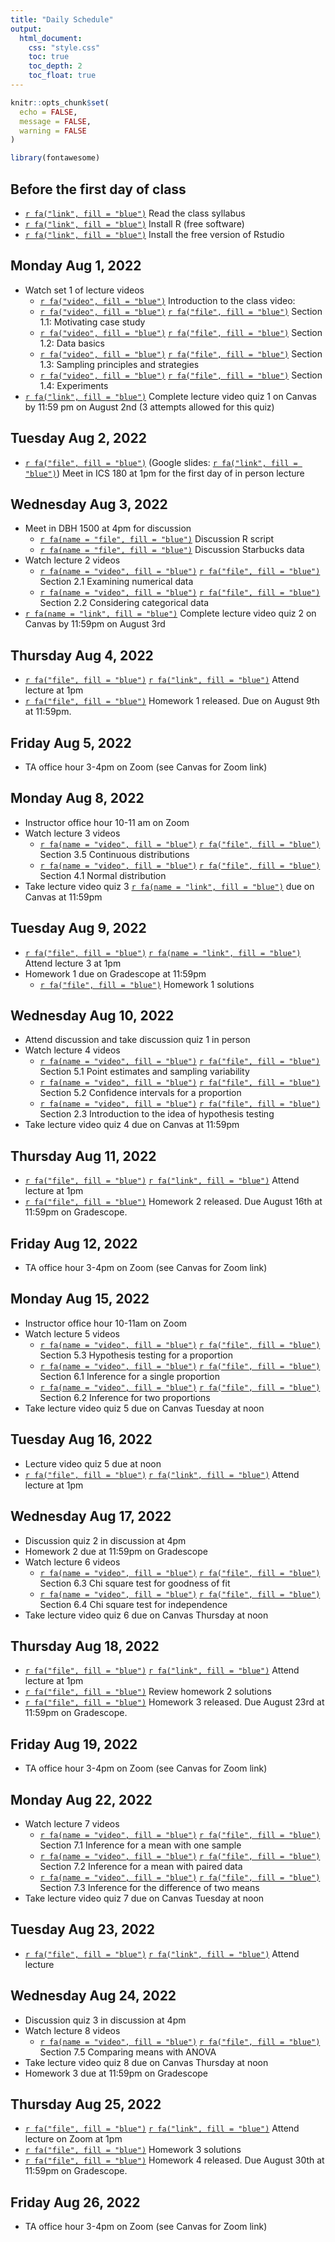 ---
title: "Daily Schedule"
output: 
  html_document:
    css: "style.css"
    toc: true
    toc_depth: 2
    toc_float: true
---

```{r setup, include=FALSE}
knitr::opts_chunk$set(
  echo = FALSE,
  message = FALSE,
  warning = FALSE
)

library(fontawesome)
```

## Before the first day of class 

- [`r fa("link", fill = "blue")`](https://catalinamedina.github.io/uci-stats7-su22-website/syllabus.html) Read the class syllabus 
- [`r fa("link", fill = "blue")`](https://www.r-project.org/) Install R (free software)
- [`r fa("link", fill = "blue")`](https://www.rstudio.com/) Install the free version of Rstudio 

## Monday Aug 1, 2022  

- Watch set 1 of lecture videos
    - [`r fa("video", fill = "blue")`](https://uci.zoom.us/rec/share/iEzan4P2GVBIK4rEa2LtOLH1fe9KaDx3zsovVnalo_mfIUoHGnZZulOkBsW-ZlTR.VXePD4F_vhRPVsgU?startTime=1659214374000) Introduction to the class video: 
    - [`r fa("video", fill = "blue")`](https://uci.zoom.us/rec/share/oD5hLVonR3CZ92t8D9zmJJF1qfLshfCnHsL0-_-qvOloMS1s3rohD9TMg32EfXyF.DBGfPottko6zeJyR?startTime=1659204319000) [`r fa("file", fill = "blue")`](lecture-slides/lecture1-section1.1-case-study.pdf) Section 1.1: Motivating case study 
    - [`r fa("video", fill = "blue")`](https://uci.zoom.us/rec/share/LfwhN6yTv7-nOE0cIAUx4vZoFyeK5joam7mQnOk6QGyZVGqF47625j9HUtJu2HWO.m9QSfwOlYGH0pzMb?startTime=1659218067000) [`r fa("file", fill = "blue")`](lecture-slides/lecture1-section1.2-data-basics.pdf) Section 1.2: Data basics
    - [`r fa("video", fill = "blue")`](https://uci.zoom.us/rec/share/8ez_7EOY5QoAxHlVcT-EffYubi-xg0R8Ebk7AiDHByWpaygZrSREJ0XFFuycelkr.ROp41PFoMRk7OaKo?startTime=1659226434000) [`r fa("file", fill = "blue")`](lecture-slides/lecture1-section1.3-sampling-principles-and-strategies.pdf) Section 1.3: Sampling principles and strategies 
    - [`r fa("video", fill = "blue")`](https://uci.zoom.us/rec/share/3KQRxWLSiqBHGxL6TG9mMrmhj90gxQfo3iLRe3pIFOfWBVLHaCSYZue-AtxKZNDj.zbn4J4xUTTzUJzq-?startTime=1659228286000) [`r fa("file", fill = "blue")`](lecture-slides/lecture1-section1.4-experiments.pdf) Section 1.4: Experiments 
- [`r fa("link", fill = "blue")`](https://canvas.eee.uci.edu/courses/46939/quizzes/233237) Complete lecture video quiz 1 on Canvas by 11:59 pm on August 2nd (3 attempts allowed for this quiz)

## Tuesday Aug 2, 2022

- [`r fa("file", fill = "blue")`](lecture-slides/lecture1-practice.pdf) (Google slides: [`r fa("link", fill = "blue")`](https://docs.google.com/presentation/d/1KnEApLH-6K-tYN2pbxHxl98iN705VoZKGVFfr-LeLQ4/edit?usp=sharing)) Meet in ICS 180 at 1pm for the first day of in person lecture 

## Wednesday Aug 3, 2022

- Meet in DBH 1500 at 4pm for discussion
    - [`r fa(name = "file", fill = "blue")`](discussion-material/stats7-discussion1-script.R) Discussion R script
    - [`r fa(name = "file", fill = "blue")`](discussion-material/starbucks.csv) Discussion Starbucks data
- Watch lecture 2 videos
    - [`r fa(name = "video", fill = "blue")`](https://uci.yuja.com/V/Video?v=5550088&node=24377207&a=655470973&autoplay=1) [`r fa("file", fill = "blue")`](lecture-slides/lecture2-section2.1-examining-numerical-data.pdf) Section 2.1 Examining numerical data
    - [`r fa(name = "video", fill = "blue")`](https://uci.zoom.us/rec/share/DkpYGufePoIj9VWIeM5GGgk216tEMvcaVuPtgilT3YCeBCDsBUOaO9XsWStzINc.QnpaVvA7Vz-j_sDO?startTime=1659505515000) [`r fa("file", fill = "blue")`](lecture-slides/lecture2-section2.2-considering-categorical-data.pdf) Section 2.2 Considering categorical data
- [`r fa(name = "link", fill = "blue")`](https://canvas.eee.uci.edu/courses/46939/quizzes/234632) Complete lecture video quiz 2 on Canvas by 11:59pm on August 3rd 

## Thursday Aug 4, 2022

- [`r fa("file", fill = "blue")`](lecture-slides/lecture2-practice.pdf) [`r fa("link", fill = "blue")`](https://docs.google.com/presentation/d/1zNV-M1LuDTg7sTJVo0oBZLPTP1FtwymeXsJrspX4hzg/edit?usp=sharing) Attend lecture at 1pm
- [`r fa("file", fill = "blue")`](homework/hw1/stats7-hw1.pdf) Homework 1 released. Due on August 9th at 11:59pm.

## Friday Aug 5, 2022

- TA office hour 3-4pm on Zoom (see Canvas for Zoom link)

## Monday Aug 8, 2022

- Instructor office hour 10-11 am on Zoom
- Watch lecture 3 videos
    - [`r fa(name = "video", fill = "blue")`](https://uci.zoom.us/rec/share/AuG3HClMhtYs30BTSez_kpVc0Nm7xQU7e0h9TQXDCZedFwzu2YirPc5NXL24-z6i._7YEnSkfoTPmWfX-?startTime=1659938147000) [`r fa("file", fill = "blue")`](lecture-slides/lecture3-section3.5-continuous-distributions.pdf) Section 3.5 Continuous distributions
    - [`r fa(name = "video", fill = "blue")`](https://uci.zoom.us/rec/share/f0ghKmQIbyiWni3yeuI1naNrzyJ_Hi8y6crXT8np9PNUp0zi51b6VuRU2uU9Q71_.2ms3JfeFlSyfw8BM?startTime=1659940349000) [`r fa("file", fill = "blue")`](lecture-slides/lecture3-section4.1-normal-distribution.pdf) Section 4.1 Normal distribution
- Take lecture video quiz 3 [`r fa(name = "link", fill = "blue")`](https://canvas.eee.uci.edu/courses/46939/quizzes/234934) due on Canvas at 11:59pm

## Tuesday Aug 9, 2022

- [`r fa("file", fill = "blue")`](lecture-slides/lecture3-practice.pdf) [`r fa(name = "link", fill = "blue")`](https://docs.google.com/presentation/d/1G-O8VvLUu8KDTFWndxztmn0j89DYdIwhdae-d-tO8xs/edit?usp=sharing) Attend lecture 3 at 1pm
- Homework 1 due on Gradescope at 11:59pm
    - [`r fa("file", fill = "blue")`](homework/hw1/stats7-hw1-solutions.pdf) Homework 1 solutions

## Wednesday Aug 10, 2022

- Attend discussion and take discussion quiz 1 in person
- Watch lecture 4 videos
    - [`r fa(name = "video", fill = "blue")`](https://uci.zoom.us/rec/share/NTsJFdVkBGwk_usiIppU-P94VhAjRgRy7JOE9kJa2UmDFRxPA7-NXSHcV19vTrFJ.3eN2J-7UheIHS-M1?startTime=1660109662000) [`r fa("file", fill = "blue")`](lecture-slides/lecture4-section5.1-point-estimates-and-sampling-variability.pdf) Section 5.1 Point estimates and sampling variability
    - [`r fa(name = "video", fill = "blue")`](https://uci.zoom.us/rec/share/DRNBMSghU9F8Shr-iwpfl5_qXQ5xbynse-ZovFBIGhn2F-_MMRLIJJD-T_qp0mNe.uYAKm21Nu2QeKWmu?startTime=1660111229000) [`r fa("file", fill = "blue")`](lecture-slides/lecture4-section5.2-confidence-intervals-for-proportions.pdf) Section 5.2 Confidence intervals for a proportion
    - [`r fa(name = "video", fill = "blue")`](https://uci.zoom.us/rec/share/HkdEDMf3juhNPkL_BfPPjlHFiNsCKXc9e1VFXXbW562AJIOBxF1ZAEshCp8qRtQe.HqCOpY52ukcuTP1B?startTime=1660114154000) [`r fa("file", fill = "blue")`](lecture-slides/lecture4-section2.3-case-study-gender-discrimination.pdf) Section 2.3 Introduction to the idea of hypothesis testing
- Take lecture video quiz 4 due on Canvas at 11:59pm

## Thursday Aug 11, 2022

- [`r fa("file", fill = "blue")`](lecture-slides/lecture4-practice.pdf) [`r fa("link", fill = "blue")`](https://docs.google.com/presentation/d/1junLo66xcBrBDM-ok4Dksex8ykORzLO0SRkCZlBbAh4/edit?usp=sharing) Attend lecture at 1pm
- [`r fa("file", fill = "blue")`](homework/hw2/stats7-hw2.pdf) Homework 2 released. Due August 16th at 11:59pm on Gradescope.

## Friday Aug 12, 2022

- TA office hour 3-4pm on Zoom (see Canvas for Zoom link)

## Monday Aug 15, 2022

- Instructor office hour 10-11am on Zoom
- Watch lecture 5 videos
    - [`r fa(name = "video", fill = "blue")`](https://uci.zoom.us/rec/share/jwfUhumiddxKq3aETpn7cGlb5B-Hr9eZ0stHS8itpJa46PKBV0rgkYNjPmETDA71.-brM_j9XeRnIsceq?startTime=1660545360000) [`r fa("file", fill = "blue")`](lecture-slides/lecture5-section5.3-hypothesis-testing-for-a-proportion.pdf) Section 5.3 Hypothesis testing for a proportion
    - [`r fa(name = "video", fill = "blue")`](https://uci.zoom.us/rec/share/qzo9DE0BYEDm7atUY52lEGrc6kS4MzFQm-7QaQQrAuBK8EWdTvCfkvrtmjBvLjA9.CnRQ_aFlMooVCjmQ?startTime=1660547721000) [`r fa("file", fill = "blue")`](lecture-slides/lecture5-section6.1-inference-for-a-single-proportion.pdf) Section 6.1 Inference for a single proportion
    - [`r fa(name = "video", fill = "blue")`](https://uci.zoom.us/rec/share/k6ayX4j7p_AOgcEyAg1sjQ-t-OE_TsvHxJO2ktUsNDDe6a_d9cqFYHfnnP4Ueyw6.Tde2KQa4bPXukv2c?startTime=1660549031000) [`r fa("file", fill = "blue")`](lecture-slides/lecture5-section6.2-difference-of-two-proportions.pdf) Section 6.2 Inference for two proportions
- Take lecture video quiz 5 due on Canvas Tuesday at noon

## Tuesday Aug 16, 2022

- Lecture video quiz 5 due at noon
- [`r fa("file", fill = "blue")`](lecture-slides/lecture5-practice.pdf) [`r fa("link", fill = "blue")`](https://docs.google.com/presentation/d/1hwDAFj4cnINySefrOrer1J-RBOhcxJCr8KoP49akmMA/edit?usp=sharing) Attend lecture at 1pm

## Wednesday Aug 17, 2022

- Discussion quiz 2 in discussion at 4pm
- Homework 2 due at 11:59pm on Gradescope
- Watch lecture 6 videos
    - [`r fa(name = "video", fill = "blue")`](https://uci.zoom.us/rec/share/k2kJ_uk5e-FAqAqDVzWm9jbDM_BolhJ-WwpdyW_k201dZP8E0P13sDEiz99C929n.uRmTodO7EhMRKZ6t?startTime=1660701095000) [`r fa("file", fill = "blue")`](lecture-slides/lecture6-section6.3-chi-square-test-of-gof.pdf) Section 6.3 Chi square test for goodness of fit
    - [`r fa(name = "video", fill = "blue")`](https://uci.zoom.us/rec/share/n9XqFIaNC2VZUWShW4Zc7LLDTuHe3Dl0xu-KR7NP7LFugoiovutdaanqSiI2iAMq.vAUKN0isAxbQdBoE?startTime=1660703627000) [`r fa("file", fill = "blue")`](lecture-slides/lecture6-section6.4-chi-square-test-of-independence.pdf) Section 6.4 Chi square test for independence
- Take lecture video quiz 6 due on Canvas Thursday at noon

## Thursday Aug 18, 2022

- [`r fa("file", fill = "blue")`](lecture-slides/lecture6-practice.pdf) [`r fa("link", fill = "blue")`](https://docs.google.com/presentation/d/1Vrpf7gDmEsmrqn5oLRGlqornJlxCUzkxIdqlwZF1QJg/edit?usp=sharing) Attend lecture at 1pm
- [`r fa("file", fill = "blue")`](homework/hw2/stats7-hw2-solutions.pdf) Review homework 2 solutions
- [`r fa("file", fill = "blue")`](homework/hw3/stats7-hw3.pdf) Homework 3 released. Due August 23rd at 11:59pm on Gradescope.

## Friday Aug 19, 2022

- TA office hour 3-4pm on Zoom (see Canvas for Zoom link)

## Monday Aug 22, 2022

- Watch lecture 7 videos
    - [`r fa(name = "video", fill = "blue")`](https://uci.zoom.us/rec/share/LKlfHQlm12isPvNBX6BXb06vG36zBqUd7P60krZfiEmVPtWcWLIp92RMyxNZXOs3.X0uvQKL247D0SwaQ?startTime=1661166346000) [`r fa("file", fill = "blue")`](lecture-slides/lecture7-section7.1-inference-for-a-mean.pdf) Section 7.1 Inference for a mean with one sample
    - [`r fa(name = "video", fill = "blue")`](https://uci.zoom.us/rec/share/gC_M6IE3GBB67Vfr4wVcKZd19IxUYKOOwFE-uf9IVYRQh7p3H3YU39pIfkdN5EG-.qRzBxRbcsmW5DEVu?startTime=1661167879000) [`r fa("file", fill = "blue")`](lecture-slides/lecture7-section7.2-paired-data.pdf) Section 7.2 Inference for a mean with paired data
    - [`r fa(name = "video", fill = "blue")`](https://uci.zoom.us/rec/share/NehdKjr5aFQGIQsvTlUc3zb4wzcC6fHQER0p5fAC0m_UDp21iR5Z1H5l25lF-WNK.ZQLEAQq2TOmICGSM?startTime=1661168845000) [`r fa("file", fill = "blue")`](lecture-slides/lecture7-section7.3-difference-of-two-means.pdf) Section 7.3 Inference for the difference of two means
- Take lecture video quiz 7 due on Canvas Tuesday at noon

## Tuesday Aug 23, 2022

- [`r fa("file", fill = "blue")`](lecture-slides/lecture7-practice.pdf) [`r fa("link", fill = "blue")`](https://docs.google.com/presentation/d/1ho_Xs2TtWNg_a8rpGjTKOOJI_KccCtxgh0XQk0hj9V4/edit?usp=sharing) Attend lecture


## Wednesday Aug 24, 2022

- Discussion quiz 3 in discussion at 4pm
- Watch lecture 8 videos
    - [`r fa(name = "video", fill = "blue")`](https://uci.zoom.us/rec/share/chD_tRgTs_qSJsRVdfEOza1dDO3cxaLBAaVEOsclkWWGVF2SgJhWWDLL1xYo8OJj.JeJ8wbWGe0xSNuZL?startTime=1661300893000) [`r fa("file", fill = "blue")`](lecture-slides/lecture8-section7.5-mean-comparison-with-ANOVA.pdf) Section 7.5 Comparing means with ANOVA
- Take lecture video quiz 8 due on Canvas Thursday at noon
- Homework 3 due at 11:59pm on Gradescope

## Thursday Aug 25, 2022

- [`r fa("file", fill = "blue")`](lecture-slides/lecture8-practice.pdf) [`r fa("link", fill = "blue")`](https://docs.google.com/presentation/d/1GQLq82W7OMeXKretkKXBiaSGPA8hHeQa2x7HuDgVPHU/edit?usp=sharing) Attend lecture on Zoom at 1pm
- [`r fa("file", fill = "blue")`](homework/hw3/stats7-hw3-solutions.pdf)  Homework 3 solutions
- [`r fa("file", fill = "blue")`](homework/hw4/stats7-hw4.pdf) Homework 4 released. Due August 30th at 11:59pm on Gradescope.

## Friday Aug 26, 2022

- TA office hour 3-4pm on Zoom (see Canvas for Zoom link)
